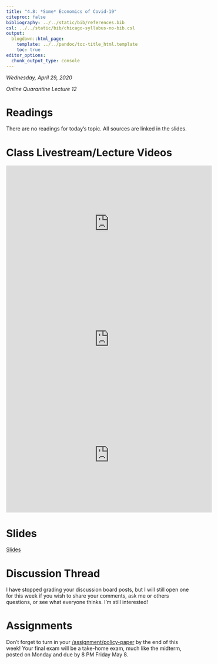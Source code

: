 ```yaml
---
title: "4.8: *Some* Economics of Covid-19"
citeproc: false
bibliography: ../../static/bib/references.bib
csl: ../../static/bib/chicago-syllabus-no-bib.csl
output:
  blogdown::html_page:
    template: ../../pandoc/toc-title_html.template
    toc: true
editor_options: 
  chunk_output_type: console
---
```


*Wednesday, April 29, 2020*

*Online Quarantine Lecture 12*

# Readings

There are no readings for today's topic. All sources are linked in the slides.

# Class Livestream/Lecture Videos

<iframe width="560" height="315" src="https://www.youtube.com/embed/QtCEz4v6PAY" frameborder="0" allow="accelerometer; autoplay; encrypted-media; gyroscope; picture-in-picture" allowfullscreen></iframe>

<iframe width="560" height="315" src="https://www.youtube.com/embed/qJkWgyK8BUQ" frameborder="0" allow="accelerometer; autoplay; encrypted-media; gyroscope; picture-in-picture" allowfullscreen></iframe>

<iframe width="560" height="315" src="https://www.youtube.com/embed/L0zfVMmkC20" frameborder="0" allow="accelerometer; autoplay; encrypted-media; gyroscope; picture-in-picture" allowfullscreen></iframe>

# Slides

[<i class="fas fa-chalkboard-teacher"></i> Slides](/slides/4.8-slides)

# Discussion Thread

I have stopped grading your discussion board posts, but I will still open one for this week if you wish to share your comments, ask me or others questions, or see what everyone thinks. I'm still interested!

# Assignments

Don't forget to turn in your [/assignment/policy-paper](policy paper) by the end of this week! Your final exam will be a take-home exam, much like the midterm, posted on Monday and due by 8 PM Friday May 8.